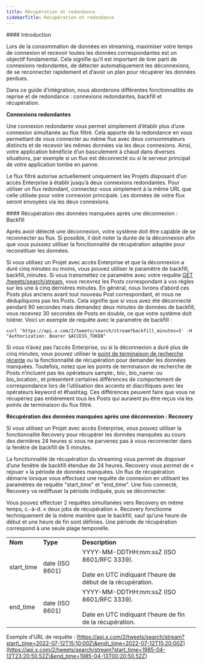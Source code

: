 ```yaml
---
title: Récupération et redondance
sidebarTitle: Récupération et redondance
---
```


<div id="introduction">
  #### Introduction
</div>

Lors de la consommation de données en streaming, maximiser votre temps de connexion et recevoir toutes les données correspondantes est un objectif fondamental. Cela signifie qu’il est important de tirer parti de connexions redondantes, de détecter automatiquement les déconnexions, de se reconnecter rapidement et d’avoir un plan pour récupérer les données perdues.

Dans ce guide d’intégration, nous aborderons différentes fonctionnalités de reprise et de redondance : connexions redondantes, backfill et récupération.
 

**Connexions redondantes**

Une connexion redondante vous permet simplement d’établir plus d’une connexion simultanée au flux filtré. Cela apporte de la redondance en vous permettant de vous connecter au même flux avec deux consommateurs distincts et de recevoir les mêmes données via les deux connexions. Ainsi, votre application bénéficie d’un basculement à chaud dans diverses situations, par exemple si un flux est déconnecté ou si le serveur principal de votre application tombe en panne.

Le flux filtré autorise actuellement uniquement les Projets disposant d’un accès Enterprise à établir jusqu’à deux connexions redondantes. Pour utiliser un flux redondant, connectez-vous simplement à la même URL que celle utilisée pour votre connexion principale. Les données de votre flux seront envoyées via les deux connexions.

<div id="recovering-missed-data-after-a-disconnection-backfill">
  #### Récupération des données manquées après une déconnexion : Backfill
</div>

Après avoir détecté une déconnexion, votre système doit être capable de se reconnecter au flux. Si possible, il doit noter la durée de la déconnexion afin que vous puissiez utiliser la fonctionnalité de récupération adaptée pour reconstituer les données.

Si vous utilisez un Projet avec accès Enterprise et que la déconnexion a duré cinq minutes ou moins, vous pouvez utiliser le paramètre de backfill, backfill\_minutes. Si vous transmettez ce paramètre avec votre requête [GET /tweets/search/stream](/fr/x-api/posts/filtered-stream#get-2-tweets-search-stream), vous recevrez les Posts correspondant à vos règles sur les une à cinq dernières minutes. En général, nous livrons d’abord ces Posts plus anciens avant tout nouveau Post correspondant, et nous ne dédupliquons pas les Posts. Cela signifie que si vous avez été déconnecté pendant 90 secondes mais demandez deux minutes de données de backfill, vous recevrez 30 secondes de Posts en double, ce que votre système doit tolérer. Voici un exemple de requête avec le paramètre de backfill :

`curl 'https://api.x.com/2/tweets/search/stream?backfill_minutes=5' -H "Authorization: Bearer $ACCESS_TOKEN"`

Si vous n’avez pas l’accès Enterprise, ou si la déconnexion a duré plus de cinq minutes, vous pouvez utiliser le [point de terminaison de recherche récente](/fr/x-api/posts/search/introduction) ou la fonctionnalité de récupération pour demander les données manquées. Toutefois, notez que les points de terminaison de recherche de Posts n’incluent pas les opérateurs sample:, bio:, bio\_name: ou bio\_location:, et présentent certaines différences de comportement de correspondance lors de l’utilisation des accents et diacritiques avec les opérateurs keyword et #hashtag. Ces différences peuvent faire que vous ne récupériez pas entièrement tous les Posts qui auraient pu être reçus via les points de terminaison du flux filtré.

**Récupération des données manquées après une déconnexion : Recovery**

Si vous utilisez un Projet avec accès Enterprise, vous pouvez utiliser la fonctionnalité Recovery pour récupérer les données manquées au cours des dernières 24 heures si vous ne parvenez pas à vous reconnecter dans la fenêtre de backfill de 5 minutes.

La fonctionnalité de récupération du streaming vous permet de disposer d’une fenêtre de backfill étendue de 24 heures. Recovery vous permet de « rejouer » la période de données manquées. Un flux de récupération démarre lorsque vous effectuez une requête de connexion en utilisant les paramètres de requête "start\_time" et "end\_time". Une fois connecté, Recovery va rediffuser la période indiquée, puis se déconnecter.

Vous pouvez effectuer 2 requêtes simultanées vers Recovery en même temps, c.-à-d. « deux jobs de récupération ». Recovery fonctionne techniquement de la même manière que le backfill, sauf qu’une heure de début et une heure de fin sont définies. Une période de récupération correspond à une seule plage temporelle.

|     |     |     |
| :--- | :--- | :--- |
| **Nom** | **Type** | **Description** |
| start\_time | date (ISO 8601) | YYYY-MM-DDTHH:mm:ssZ (ISO 8601/RFC 3339).<br /><br />Date en UTC indiquant l’heure de début de la récupération. |
| end\_time | date (ISO 8601) | YYYY-MM-DDTHH:mm:ssZ (ISO 8601/RFC 3339).<br /><br />Date en UTC indiquant l’heure de fin de la récupération. |

Exemple d’URL de requête : [https://api.x.com/2/tweets/search/stream?start\_time=2022-07-12T15:10:00Z\&end\_time=2022-07-12T15:20:00Z](https://api.x.com/2/tweets/search/stream?start_time=1985-04-12T23:20:50.52Z\&end_time=1985-04-13T00:20:50.52Z)